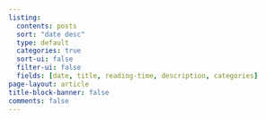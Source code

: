 ```yaml
---
listing:
  contents: posts
  sort: "date desc"
  type: default
  categories: true
  sort-ui: false
  filter-ui: false
  fields: [date, title, reading-time, description, categories]
page-layout: article
title-block-banner: false
comments: false
---
```

